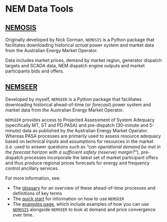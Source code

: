 # NEM Data Tools

## [NEMOSIS](https://github.com/UNSW-CEEM/NEMOSIS)

Originally developed by Nick Gorman, `NEMOSIS` is a Python package that facilitates downloading historical *actual* power system and market data from the Australian Energy Market Operator.

Data includes market prices, demand by market region, generator dispatch targets and SCADA data, NEM dispatch engine outputs and market participants bids and offers.

## [NEMSEER](https://github.com/UNSW-CEEM/NEMSEER)

Developed by myself, `NEMSEER` is a Python package that facilitates downloading historical ahead-of-time (or *forecast*) power system and market data from the Australian Energy Market Operator.

`NEMSEER` provides access to Projected Assessment of System Adequacy (specifically MT, ST and PD PASA) and pre-dispatch (30-minute and 5-minute) data as published by the Australian Energy Market Operator. Whereas PASA processes are primarily used to assess resource adequacy based on technical inputs and assumptions for resources in the market (i.e. used to answer questions such as *"can operational demand be met in the forecast horizon with a sufficient safety (reserve) margin?"*), pre-dispatch processes incorporate the latest set of market participant offers and thus produce regional prices forecasts for energy and frequency control ancillary services.

For more information, see:

- The [glossary](https://nemseer.readthedocs.io/en/latest/glossary.html) for an overview of these ahead-of-time processes and definitions of key terms
- The [quick start](https://nemseer.readthedocs.io/en/latest/quick_start.html) for information on how to use `NEMSEER`
- The [examples page](https://nemseer.readthedocs.io/en/latest/examples.html), which include examples of how you can use [`NEMOSIS`](nem_data.qmd#nemosis) alongside `NEMSEER` to look at demand and price convergence over time. 